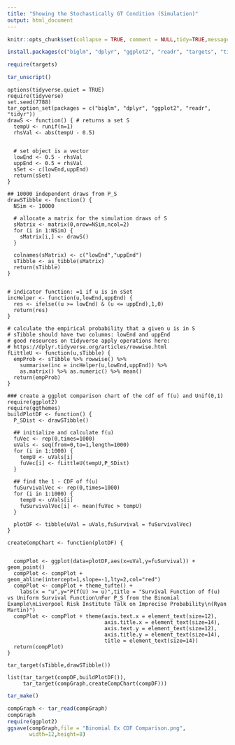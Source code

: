 ---
title: "Showing the Stochastically GT Condition (Simulation)"
output: html_document
---

```{r setup, include = FALSE,echo=FALSE,message=FALSE}
knitr::opts_chunk$set(collapse = TRUE, comment = NULL,tidy=TRUE,message=FALSE,echo=FALSE,results=FALSE)
```


```{r, eval = FALSE,echo=FALSE,message=FALSE}
install.packages(c("biglm", "dplyr", "ggplot2", "readr", "targets", "tidyr"))
```

```{r,echo=FALSE,message=FALSE}
require(targets)
```


```{r,echo=FALSE,message=FALSE}
tar_unscript()
```


```{targets example-globals, tar_globals = TRUE,echo=FALSE,message=FALSE}
options(tidyverse.quiet = TRUE)
require(tidyverse)
set.seed(7788)
tar_option_set(packages = c("biglm", "dplyr", "ggplot2", "readr", "tidyr"))
drawS <- function() { # returns a set S
  tempU <- runif(n=1)
  rhsVal <- abs(tempU - 0.5)
  
  
  # set object is a vector
  lowEnd <- 0.5 - rhsVal
  uppEnd <- 0.5 + rhsVal
  sSet <- c(lowEnd,uppEnd)
  return(sSet)
}

## 10000 independent draws from P_S
drawSTibble <- function() {
  NSim <- 10000

  # allocate a matrix for the simulation draws of S
  sMatrix <- matrix(0,nrow=NSim,ncol=2)
  for (i in 1:NSim) {
    sMatrix[i,] <- drawS()
  }  
  
  colnames(sMatrix) <- c("lowEnd","uppEnd")
  sTibble <- as_tibble(sMatrix)
  return(sTibble)
}
  

# indicator function: =1 if u is in sSet
incHelper <- function(u,lowEnd,uppEnd) {
  res <- ifelse((u >= lowEnd) & (u <= uppEnd),1,0)
  return(res)
}

# calculate the empirical probability that a given u is in S
# sTibble should have two columns: lowEnd and uppEnd
# good resources on tidyverse apply operations here:
# https://dplyr.tidyverse.org/articles/rowwise.html
fLittleU <- function(u,sTibble) {
  empProb <- sTibble %>% rowwise() %>% 
    summarise(inc = incHelper(u,lowEnd,uppEnd)) %>% 
    as.matrix() %>% as.numeric() %>% mean()
  return(empProb)
}

### create a ggplot comparison chart of the cdf of f(u) and Unif(0,1)
require(ggplot2)
require(ggthemes)
buildPlotDF <- function() {
  P_SDist <- drawSTibble()
  
  ## initialize and calculate f(u)
  fuVec <- rep(0,times=1000)
  uVals <- seq(from=0,to=1,length=1000)
  for (i in 1:1000) {
    tempU <- uVals[i]
    fuVec[i] <- fLittleU(tempU,P_SDist)
  }
  
  ## find the 1 - CDF of f(u)
  fuSurvivalVec <- rep(0,times=1000)
  for (i in 1:1000) {
    tempU <- uVals[i]
    fuSurvivalVec[i] <- mean(fuVec > tempU)
  }
  
  plotDF <- tibble(uVal = uVals,fuSurvival = fuSurvivalVec)  
}

createCompChart <- function(plotDF) {

  
  compPlot <- ggplot(data=plotDF,aes(x=uVal,y=fuSurvival)) + geom_point()
  compPlot <- compPlot + geom_abline(intercept=1,slope=-1,lty=2,col="red")
  compPlot <- compPlot + theme_tufte() +
    labs(x = "u",y="P(f(U) >= u)",title = "Survival Function of f(u) vs Uniform Survival Function\nFor P_S from the Binomial Example\nLiverpool Risk Institute Talk on Imprecise Probability\n(Ryan Martin)")
  compPlot <- compPlot + theme(axis.text.x = element_text(size=12),
                               axis.title.x = element_text(size=14),
                               axis.text.y = element_text(size=12),
                               axis.title.y = element_text(size=14),
                               title = element_text(size=14))
  return(compPlot)
}
```



```{targets sTibble,echo=FALSE,message=FALSE}
tar_target(sTibble,drawSTibble())
```


```{targets compGraph,echo=FALSE,message=FALSE}
list(tar_target(compDF,buildPlotDF()),
     tar_target(compGraph,createCompChart(compDF)))
```

```{r,echo=FALSE,message=FALSE,comment=FALSE}
tar_make()
```

```{r,echo=FALSE,figure=TRUE}
compGraph <- tar_read(compGraph)
compGraph
require(ggplot2)
ggsave(compGraph,file = "Binomial Ex CDF Comparison.png",
       width=12,height=8)
```



